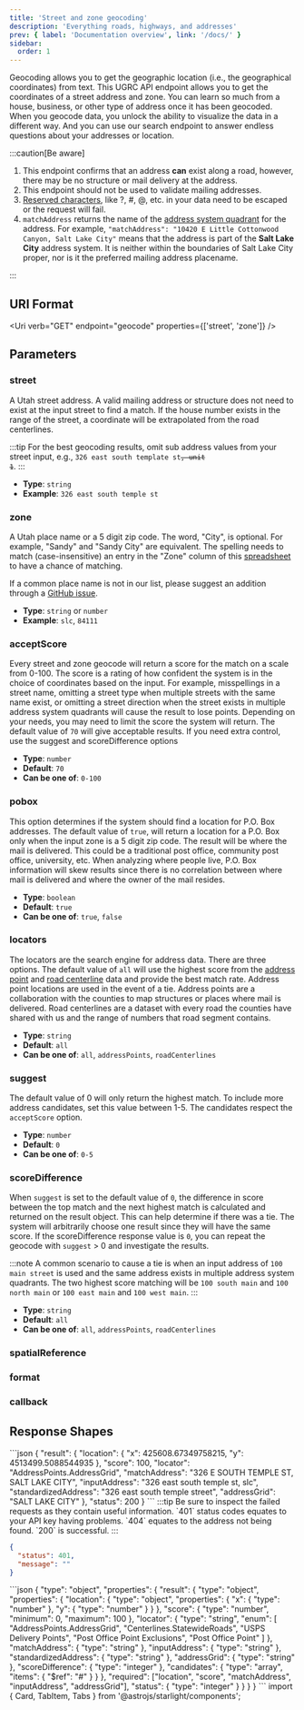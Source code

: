 ```yaml
---
title: 'Street and zone geocoding'
description: 'Everything roads, highways, and addresses'
prev: { label: 'Documentation overview', link: '/docs/' }
sidebar:
  order: 1
---
```



Geocoding allows you to get the geographic location (i.e., the geographical coordinates) from text. This UGRC API endpoint allows you to get the coordinates of a street address and zone. You can learn so much from a house, business, or other type of address once it has been geocoded. When you geocode data, you unlock the ability to visualize the data in a different way. And you can use our search endpoint to answer endless questions about your addresses or location.

:::caution[Be aware]

1. This endpoint confirms that an address **can** exist along a road, however, there may be no structure or mail delivery at the address.
1. This endpoint should not be used to validate mailing addresses.
1. [Reserved characters](https://www.rfc-editor.org/rfc/rfc3986#section-2.1), like ?, #, @, etc. in your data need to be escaped or the request will fail.
1. `matchAddress` returns the name of the [address system quadrant](https://gis.utah.gov/products/sgid/location/address-system-quadrants/) for the address. For example, `"matchAddress": "10420 E Little Cottonwood Canyon, Salt Lake City"` means that the address is part of the **Salt Lake City** address system. It is neither within the boundaries of Salt Lake City proper, nor is it the preferred mailing address placename.

:::

## URI Format

<Uri verb="GET" endpoint="geocode" properties={['street', 'zone']} />

## Parameters

<Card title="Required path parameters" icon="approve-check">

### street

A Utah street address. A valid mailing address or structure does not need to exist at the input street to find a match. If the house number exists in the range of the street, a coordinate will be extrapolated from the road centerlines.

:::tip
For the best geocoding results, omit sub address values from your street input, e.g., <code>326 east south template st<del>, unit 1</del></code>.
:::

- **Type**: `string`
- **Example**: `326 east south temple st`

### zone

A Utah place name or a 5 digit zip code. The word, "City", is optional. For example, "Sandy" and "Sandy City" are equivalent. The spelling needs to match (case-insensitive) an entry in the "Zone" column of this [spreadsheet](https://docs.google.com/spreadsheets/d/1Dc77HLVn9YXgY1JkcqqaMh1Tm0cemwXxFfyHb7dP0Cs/edit#gid=0) to have a chance of matching.

If a common place name is not in our list, please suggest an addition through a [GitHub issue](https://github.com/agrc/api.mapserv.utah.gov/issues/new).

- **Type**: `string` or `number`
- **Example**: `slc`, `84111`

</Card>
<Card title="Optional query string parameters" icon="setting">

### acceptScore

Every street and zone geocode will return a score for the match on a scale from 0-100. The score is a rating of how confident the system is in the choice of coordinates based on the input. For example, misspellings in a street name, omitting a street type when multiple streets with the same name exist, or omitting a street direction when the street exists in multiple address system quadrants will cause the result to lose points. Depending on your needs, you may need to limit the score the system will return. The default value of `70` will give acceptable results. If you need extra control, use the suggest and scoreDifference options

- **Type**: `number`
- **Default**: `70`
- **Can be one of**: `0-100`

### pobox

This option determines if the system should find a location for P.O. Box addresses. The default value of `true`, will return a location for a P.O. Box only when the input zone is a 5 digit zip code. The result will be where the mail is delivered. This could be a traditional post office, community post office, university, etc. When analyzing where people live, P.O. Box information will skew results since there is no correlation between where mail is delivered and where the owner of the mail resides.

- **Type**: `boolean`
- **Default**: `true`
- **Can be one of**: `true`, `false`

### locators

The locators are the search engine for address data. There are three options. The default value of `all` will use the highest score from the [address point](https://gis.utah.gov/products/sgid/location/address-points/) and [road centerline](https://gis.utah.gov/products/sgid/transportation/road-centerlines/) data and provide the best match rate. Address point locations are used in the event of a tie. Address points are a collaboration with the counties to map structures or places where mail is delivered. Road centerlines are a dataset with every road the counties have shared with us and the range of numbers that road segment contains.

- **Type**: `string`
- **Default**: `all`
- **Can be one of**: `all`, `addressPoints`, `roadCenterlines`

### suggest

The default value of 0 will only return the highest match. To include more address candidates, set this value between 1-5. The candidates respect the `acceptScore` option.

- **Type**: `number`
- **Default**: `0`
- **Can be one of**: `0-5`

### scoreDifference

When `suggest` is set to the default value of `0`, the difference in score between the top match and the next highest match is calculated and returned on the result object. This can help determine if there was a tie. The system will arbitrarily choose one result since they will have the same score. If the scoreDifference response value is `0`, you can repeat the geocode with `suggest` > 0 and investigate the results.

:::note
A common scenario to cause a tie is when an input address of `100 main street` is used and the same address exists in multiple address system quadrants. The two highest score matching will be `100 south main` and `100 north main` or `100 east main` and `100 west main`.
:::

- **Type**: `string`
- **Default**: `all`
- **Can be one of**: `all`, `addressPoints`, `roadCenterlines`

### spatialReference

<SpatialReference />

### format

<OutputFormat />

### callback

<Callback />

</Card>

## Response Shapes

<Tabs>
	<TabItem label="Successful Example">
  ```json
{
    "result": {
      "location": {
        "x": 425608.67349758215,
        "y": 4513499.5088544935
      },
      "score": 100,
      "locator": "AddressPoints.AddressGrid",
      "matchAddress": "326 E SOUTH TEMPLE ST, SALT LAKE CITY",
      "inputAddress": "326 east south temple st, slc",
      "standardizedAddress": "326 east south temple street",
      "addressGrid": "SALT LAKE CITY"
    },
    "status": 200
}
```
</TabItem>
	<TabItem label="Error Example">
  :::tip
  Be sure to inspect the failed requests as they contain useful information. `401` status codes equates to your API key having problems. `404` equates to the address not being found. `200` is successful.
  :::

```json
{
  "status": 401,
  "message": ""
}
```

  </TabItem>
  <TabItem label="JSON Schema">
```json
{
  "type": "object",
  "properties": {
    "result": {
      "type": "object",
      "properties": {
        "location": {
          "type": "object",
          "properties": {
            "x": {
              "type": "number"
            },
            "y": {
              "type": "number"
            }
          }
        },
        "score": {
          "type": "number",
          "minimum": 0,
          "maximum": 100
        },
        "locator": {
          "type": "string",
          "enum": [
            "AddressPoints.AddressGrid",
            "Centerlines.StatewideRoads",
            "USPS Delivery Points",
            "Post Office Point Exclusions",
            "Post Office Point"
          ]
        },
        "matchAddress": {
          "type": "string"
        },
        "inputAddress": {
          "type": "string"
        },
        "standardizedAddress": {
          "type": "string"
        },
        "addressGrid": {
          "type": "string"
        },
        "scoreDifference": {
          "type": "integer"
        },
        "candidates": {
          "type": "array",
          "items": { "$ref": "#" }
        }
      },
      "required": ["location", "score", "matchAddress", "inputAddress", "addressGrid"],
      "status": {
        "type": "integer"
      }
    }
  }
}
```
  </TabItem>
</Tabs>import { Card, TabItem, Tabs } from '@astrojs/starlight/components';
